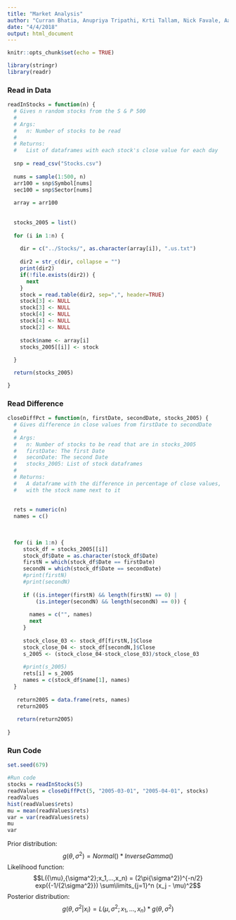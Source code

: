 ```yaml
---
title: "Market Analysis"
author: "Curran Bhatia, Anupriya Tripathi, Krti Tallam, Nick Favale, Aaron Gilbert"
date: "4/4/2018"
output: html_document
---
```


```r
knitr::opts_chunk$set(echo = TRUE)
```


```r
library(stringr)
library(readr)
```

### Read in Data
```r

readInStocks = function(n) {
  # Gives n random stocks from the S & P 500
  # 
  # Args:
  #   n: Number of stocks to be read
  # 
  # Returns:
  #   List of dataframes with each stock's close value for each day
  
  snp = read_csv("Stocks.csv")
  
  nums = sample(1:500, n)
  arr100 = snp$Symbol[nums]
  sec100 = snp$Sector[nums]
  
  array = arr100
  
  
  stocks_2005 = list()
  
  for (i in 1:n) {
    
    dir = c("../Stocks/", as.character(array[i]), ".us.txt")
    
    dir2 = str_c(dir, collapse = "")
    print(dir2)
    if(!file.exists(dir2)) {
      next
    }
    stock = read.table(dir2, sep=",", header=TRUE)
    stock[3] <- NULL
    stock[3] <- NULL
    stock[4] <- NULL
    stock[4] <- NULL
    stock[2] <- NULL
  
    stock$name <- array[i]
    stocks_2005[[i]] <- stock
    
  }

  return(stocks_2005)

}


```


### Read Difference
```r

closeDiffPct = function(n, firstDate, secondDate, stocks_2005) {
  # Gives difference in close values from firstDate to secondDate
  # 
  # Args:
  #   n: Number of stocks to be read that are in stocks_2005
  #   firstDate: The first Date
  #   seconDate: The second Date
  #   stocks_2005: List of stock dataframes
  # 
  # Returns:
  #   A dataframe with the difference in percentage of close values, 
  #   with the stock name next to it
  
  
  rets = numeric(n)
  names = c()
  
  
  
  for (i in 1:n) {
     stock_df = stocks_2005[[i]]
     stock_df$Date = as.character(stock_df$Date)
     firstN = which(stock_df$Date == firstDate)
     secondN = which(stock_df$Date == secondDate)
     #print(firstN)
     #print(secondN)
     
     if ((is.integer(firstN) && length(firstN) == 0) | 
         (is.integer(secondN) && length(secondN) == 0)) {
       
       names = c("", names)
       next
     }
  
     stock_close_03 <- stock_df[firstN,]$Close 
     stock_close_04 <- stock_df[secondN,]$Close
     s_2005 <- (stock_close_04-stock_close_03)/stock_close_03
     
     #print(s_2005)
     rets[i] = s_2005
     names = c(stock_df$name[1], names)
  }
  
   return2005 = data.frame(rets, names)
   return2005
   
   return(return2005)
    
}


```


### Run Code
```r

set.seed(679)

#Run code
stocks = readInStocks(5)
readValues = closeDiffPct(5, "2005-03-01", "2005-04-01", stocks)
readValues
hist(readValues$rets)
mu = mean(readValues$rets)
var = var(readValues$rets)
mu
var
```

Prior distribution: $$g({\theta},{\sigma^2}) = Normal() * InverseGamma() $$
Likelihood function: $$L({\mu},{\sigma^2};x_1,...,x_n) = (2\pi{\sigma^2})^{-n/2}  exp({-1/{2\sigma^2}}) \sum\limits_{j=1}^n (x_j - \mu)^2$$
Posterior distribution: $$g(\theta,\sigma^2 | x_i) = L({\mu},{\sigma^2};x_1,...,x_n) * g({\theta},{\sigma^2})$$



